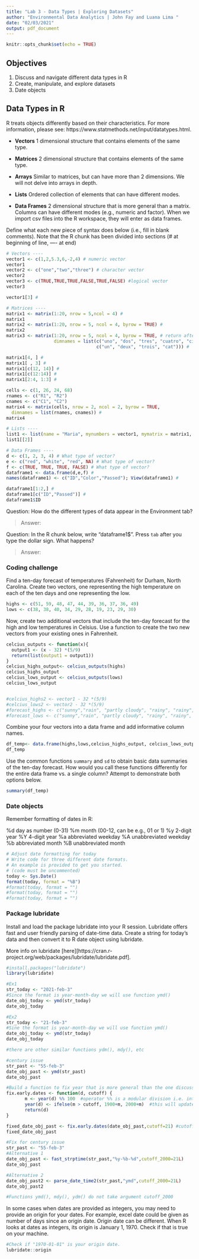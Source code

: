 ```yaml
---
title: "Lab 3 - Data Types | Exploring Datasets"
author: "Environmental Data Analytics | John Fay and Luana Lima "
date: "02/03/2021"
output: pdf_document
---
```


```r
knitr::opts_chunk$set(echo = TRUE)
```

## Objectives
1. Discuss and navigate different data types in R
2. Create, manipulate, and explore datasets
3. Date objects

## Data Types in R
R treats objects differently based on their characteristics. For more information, please see: https://www.statmethods.net/input/datatypes.html. 

* **Vectors** 1 dimensional structure that contains elements of the same type.

* **Matrices** 2 dimensional structure that contains elements of the same type.

* **Arrays** Similar to matrices, but can have more than 2 dimensions. We will not delve into arrays in depth.

* **Lists** Ordered collection of elements that can have different modes.

* **Data Frames** 2 dimensional structure that is more general than a matrix. Columns can have different modes (e.g., numeric and factor). When we import csv files into the R workspace, they will enter as data frames.

Define what each new piece of syntax does below (i.e., fill in blank comments). Note that the R chunk has been divided into sections (# at beginning of line, ---- at end)
```r
# Vectors ----
vector1 <- c(1,2,5.3,6,-2,4) # numeric vector
vector1
vector2 <- c("one","two","three") # character vector
vector2
vector3 <- c(TRUE,TRUE,TRUE,FALSE,TRUE,FALSE) #logical vector
vector3

vector1[3] # 

# Matrices ----
matrix1 <- matrix(1:20, nrow = 5,ncol = 4) # 
matrix1
matrix2 <- matrix(1:20, nrow = 5, ncol = 4, byrow = TRUE) #
matrix2
matrix3 <- matrix(1:20, nrow = 5, ncol = 4, byrow = TRUE, # return after comma continues the line
                  dimnames = list(c("uno", "dos", "tres", "cuatro", "cinco"), 
                                  c("un", "deux", "trois", "cat"))) #

matrix1[4, ] #
matrix1[ , 3] #
matrix1[c(12, 14)] #
matrix1[c(12:14)] #
matrix1[2:4, 1:3] #

cells <- c(1, 26, 24, 68)
rnames <- c("R1", "R2")
cnames <- c("C1", "C2") 
matrix4 <- matrix(cells, nrow = 2, ncol = 2, byrow = TRUE,
  dimnames = list(rnames, cnames)) # 
matrix4

# Lists ---- 
list1 <- list(name = "Maria", mynumbers = vector1, mymatrix = matrix1, age = 5.3); list1
list1[[2]]

# Data Frames ----
d <- c(1, 2, 3, 4) # What type of vector?
e <- c("red", "white", "red", NA) # What type of vector?
f <- c(TRUE, TRUE, TRUE, FALSE) # What type of vector?
dataframe1 <- data.frame(d,e,f) #
names(dataframe1) <- c("ID","Color","Passed"); View(dataframe1) # 

dataframe1[1:2,] # 
dataframe1[c("ID","Passed")] # 
dataframe1$ID

```
Question: How do the different types of data appear in the Environment tab?

> Answer: 

Question: In the R chunk below, write "dataframe1$". Press `tab` after you type the dollar sign. What happens?

> Answer: 




### Coding challenge

Find a ten-day forecast of temperatures (Fahrenheit) for Durham, North Carolina. Create two vectors, one representing the high temperature on each of the ten days and one representing the low.

```r
highs <- c(51, 59, 48, 47, 44, 39, 36, 37, 36, 49)
lows <- c(38, 38, 40, 34, 29, 28, 19, 23, 29, 30)
```

Now, create two additional vectors that include the ten-day forecast for the high and low temperatures in Celsius. Use a function to create the two new vectors from your existing ones in Fahrenheit.

```r
celcius_outputs <- function(x){
  output1 <- (x - 32) *(5/9)
  return(list(output1 = output1))
}
celcius_highs_output<- celcius_outputs(highs)
celcius_highs_output
celcius_lows_output <- celcius_outputs(lows)
celcius_lows_output


#celcius_highs2 <- vector1 - 32 *(5/9)
#celcius_lows2 <- vector2 - 32 *(5/9)
#forecast_highs <- c("sunny","rain", "partly cloudy", "rainy", "rainy", "sleet", "snow", "partly cloudy", "sleet")
#forecast_lows <- c("sunny","rain", "partly cloudy", "rainy", "rainy", "sleet", "snow", "partly cloudy", "sleet")
```

Combine your four vectors into a data frame and add informative column names.

```r
df_temp<- data.frame(highs,lows,celcius_highs_output, celcius_lows_output )
df_temp
```

Use the common functions `summary` and `sd` to obtain basic data summaries of the ten-day forecast. How would you call these functions differently for the entire data frame vs. a single column? Attempt to demonstrate both options below.

```r
summary(df_temp)
```

### Date objects

Remember formatting of dates in R: 

%d  day as number (0-31)
%m  month (00-12, can be e.g., 01 or 1)
%y  2-digit year
%Y  4-digit year
%a  abbreviated weekday
%A  unabbreviated weekday
%b  abbreviated month
%B  unabbreviated month

```r
# Adjust date formatting for today
# Write code for three different date formats. 
# An example is provided to get you started.
# (code must be uncommented)
today <- Sys.Date()
format(today, format = "%B")
#format(today, format = "")
#format(today, format = "")
#format(today, format = "")

```


### Package lubridate

Install and load the package lubridate into your R session. Lubridate offers fast and user friendly parsing of date-time data. Create a string for today's data and then convert it to R date object using lubridate.

More info on lubridate [here][https://cran.r-project.org/web/packages/lubridate/lubridate.pdf].

```r
#install.packages("lubridate")
library(lubridate)

#Ex1
str_today <- "2021-feb-3"
#Since the format is year-month-day we will use function ymd()
date_obj_today <- ymd(str_today)
date_obj_today

#Ex2
str_today <- "21-feb-3"
#Sine the format is year-month-day we will use function ymd()
date_obj_today <- ymd(str_today)
date_obj_today

#there are other similar functions ydm(), mdy(), etc
```

```r
#century issue
str_past <- "55-feb-3"
date_obj_past <- ymd(str_past)
date_obj_past

#Build a function to fix year that is more general than the one discussed in the lesson
fix.early.dates <- function(d, cutoff) {
       m <- year(d) %% 100  #operator %% is a modular division i.e. integer-divide year(d) by 100 and returns the remainder 
       year(d) <- ifelse(m > cutoff, 1900+m, 2000+m)  #this will update year(d), year() is a function that returns the year for a data object
       return(d)
}

fixed_date_obj_past <- fix.early.dates(date_obj_past,cutoff=21) #cutoff could be the current year to be more general or any other depending on data set 
fixed_date_obj_past
```

```r
#Fix for century issue
str_past <- "55-feb-3"
#Alternative 1
date_obj_past <- fast_strptime(str_past,"%y-%b-%d",cutoff_2000=21L)
date_obj_past

#Alternative 2
date_obj_past2 <- parse_date_time2(str_past,"ymd",cutoff_2000=21L)
date_obj_past2

#Functions ymd(), mdy(), ydm() do not take argument cutoff_2000
```

In some cases when dates are provided as integers, you may need to provide an origin for your dates. For example, excel date could be given as number of days since an origin date. Origin date can be different. When R looks at dates as integers, its origin is January 1, 1970. Check if that is true on your machine. 

```r
#Check if "1970-01-01" is your origin date.
lubridate::origin

```